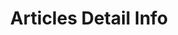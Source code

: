 ---
title: 'Articles Detail Info'
openapi: '/api-reference/news/articles/en/openapi.yaml GET /news/v1/articles/info/{id}'
---